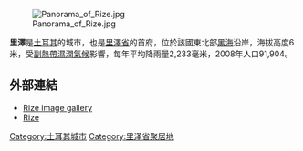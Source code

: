 [[File:Panorama_of_Rize.jpg|right]]

'''里澤'''是[[土耳其|土耳其]]的城市，也是[[里澤省|里澤省]]的首府，位於該國東北部[[黑海|黑海]]沿岸，海拔高度6米，受[[副熱帶濕潤氣候|副熱帶濕潤氣候]]影響，每年平均降雨量2,233毫米，2008年人口91,904。

==外部連結==
* [https://web.archive.org/web/20120630213922/http://www.portalrize.com/galeriler/1-yeni-galeri.htm Rize image gallery]
* [https://web.archive.org/web/20120712184011/http://www.portalrize.com/ Rize]

{{Authority control}}
{{Turkey-geo-stub}}
[[Category:土耳其城市|Category:土耳其城市]]
[[Category:里泽省聚居地|Category:里泽省聚居地]]
